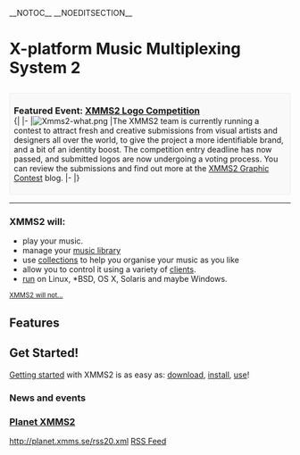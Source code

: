 __NOTOC__
__NOEDITSECTION__
<h1>X-platform Music Multiplexing System 2</h1>
<div style="border: 1px solid #eee; background: #f9f9f9; padding: 0.5em">
<span style="font-size: 115%; font-weight: bold;">Featured Event: [http://xmms2-contest.blogspot.com/ XMMS2 Logo Competition]</span><br/>
{|
|-
|[[Image:Xmms2-what.png]]
|The XMMS2 team is currently running a contest to attract fresh and creative submissions from visual artists and designers all over the world, to give the project a more identifiable brand, and a bit of an identity boost. The competition entry deadline has now passed, and submitted logos are now undergoing a voting process. You can review the submissions and find out more at the [http://xmms2-contest.blogspot.com/ XMMS2 Graphic Contest] blog.
|-
|}
</div>

<hr/>
<div class="split-half">

=== XMMS2 will: ===
* play your music.
* manage your [[The Medialib|music library]]
* use [[collections]] to help you organise your music as you like
* allow you to control it using a variety of [[XMMS2 Clients|clients]].
* [[Project Status#XMMS2_Platform_Support_Status|run]] on Linux, *BSD, OS X, Solaris and maybe Windows.

<small>[[what XMMS2 will not do | XMMS2 will not...]]</small>
== Features ==
{{FeatureList}}

== Get Started! ==
[[Getting Started|Getting started]] with XMMS2 is as easy as: [[Download XMMS2|download]], [[Install instructions|install]], [[Using the application|use]]!

</div>

<div class="split-half">
<!-- i've got an idea.. let's replace this with a web 2.0 style jumble of irregularly sized tags! -->

=== News and events ===
<!-- placeholder for important announcements -->
{{ShortNews}}

=== [http://planet.xmms.se Planet XMMS2] ===
<feed items="5" showdesc="false" showtitle="false">http://planet.xmms.se/rss20.xml</feed>
[http://planet.xmms.se/rss20.xml RSS Feed]
</div>

<div class="visualClear"></div>
<!-- placeholder for more stuff after the 2 columns -->